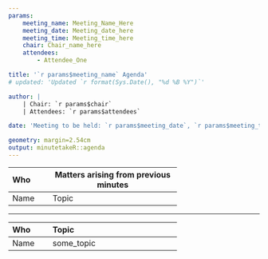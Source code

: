 ```yaml
---
params:
    meeting_name: Meeting_Name_Here
    meeting_date: Meeting_date_here
    meeting_time: Meeting_time_here
    chair: Chair_name_here
    attendees:
        - Attendee_One

title: '`r params$meeting_name` Agenda'
# updated: 'Updated `r format(Sys.Date(), "%d %B %Y")`'

author: |
    | Chair: `r params$chair`
    | Attendees: `r params$attendees`

date: 'Meeting to be held: `r params$meeting_date`, `r params$meeting_time`'

geometry: margin=2.54cm
output: minutetakeR::agenda
---
```


-----------------------------------------------
Who       Matters arising from previous minutes
--------- -------------------------------------
Name      Topic
-----------------------------------------------

---

-----------------------------------------------
Who       Topic
--------- -------------------------------------
Name      some_topic
-----------------------------------------------
